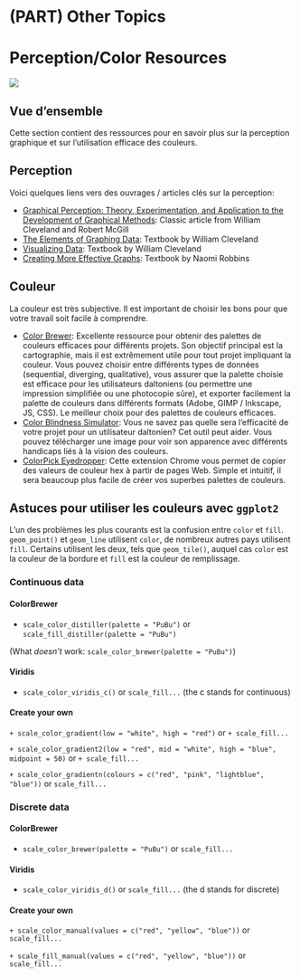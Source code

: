 # (PART) Other Topics {-}

# Perception/Color Resources {#percept}

![](images/banners/banner_percept.png)

## Vue d'ensemble

Cette section contient des ressources pour en savoir plus sur la perception graphique et sur l’utilisation efficace des couleurs. 

## Perception

Voici quelques liens vers des ouvrages / articles clés sur la perception:

- [Graphical Perception: Theory, Experimentation, and Application to the Development of Graphical Methods](https://www.jstor.org/stable/2288400){target="_blank"}: Classic article from William Cleveland and Robert McGill
- [The Elements of Graphing Data](https://clio.columbia.edu/catalog/SCSB-8519758){target="_blank"}: Textbook by William Cleveland
- [
Visualizing Data](https://clio.columbia.edu/catalog/SCSB-1389825){target="_blank"}: Textbook by William Cleveland
- [Creating More Effective Graphs](https://clio.columbia.edu/catalog/5291007){target="_blank"}: Textbook by Naomi Robbins

## Couleur

La couleur est très subjective. Il est important de choisir les bons pour que votre travail soit facile à comprendre.

- [Color Brewer](http://colorbrewer2.org/){target="_blank"}: Excellente ressource pour obtenir des palettes de couleurs efficaces pour différents projets. Son objectif principal est la cartographie, mais il est extrêmement utile pour tout projet impliquant la couleur. Vous pouvez choisir entre différents types de données (sequential, diverging, qualitative), vous assurer que la palette choisie est efficace pour les utilisateurs daltoniens (ou permettre une impression simplifiée ou une photocopie sûre), et exporter facilement la palette de couleurs dans différents formats (Adobe, GIMP / Inkscape, JS, CSS). Le meilleur choix pour des palettes de couleurs efficaces.
- [Color Blindness Simulator](http://colorbrewer2.org/){target="_blank"}: Vous ne savez pas quelle sera l'efficacité de votre projet pour un utilisateur daltonien? Cet outil peut aider. Vous pouvez télécharger une image pour voir son apparence avec différents handicaps liés à la vision des couleurs.
- [ColorPick Eyedropper](https://chrome.google.com/webstore/detail/colorpick-eyedropper/ohcpnigalekghcmgcdcenkpelffpdolg?hl=en){target="_blank"}: Cette extension Chrome vous permet de copier des valeurs de couleur hex à partir de pages Web. Simple et intuitif, il sera beaucoup plus facile de créer vos superbes palettes de couleurs.

## Astuces pour utiliser les couleurs avec `ggplot2`

L'un des problèmes les plus courants est la confusion entre `color` et `fill`. `geom_point()` et `geom_line` utilisent `color`, de nombreux autres pays utilisent `fill`. Certains utilisent les deux, tels que `geom_tile()`, auquel cas `color` est la couleur de la bordure et `fill` est la couleur de remplissage.

### Continuous data

#### ColorBrewer

+ `scale_color_distiller(palette = "PuBu")` or `scale_fill_distiller(palette = "PuBu")`

(What *doesn't* work: `scale_color_brewer(palette = "PuBu")`)

#### Viridis

+ `scale_color_viridis_c()` or `scale_fill...`  (the c stands for continuous)

#### Create your own

`+ scale_color_gradient(low = "white", high = "red")` or `+ scale_fill...`

`+ scale_color_gradient2(low = "red", mid = "white", high = "blue", midpoint = 50)` or `+ scale_fill...`

`+ scale_color_gradientn(colours = c("red", "pink", "lightblue", "blue"))` or `scale_fill...`


### Discrete data

#### ColorBrewer

+ `scale_color_brewer(palette = "PuBu")` or `scale_fill...`

#### Viridis

+ `scale_color_viridis_d()` or `scale_fill...` (the d stands for discrete)

#### Create your own

`+ scale_color_manual(values = c("red", "yellow", "blue"))` or `scale_fill...`

`+ scale_fill_manual(values = c("red", "yellow", "blue"))` or `scale_fill...`

